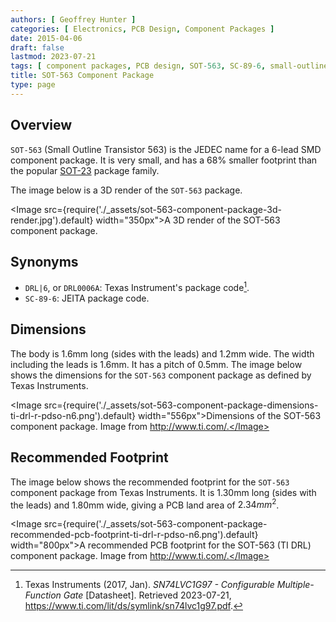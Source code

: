```yaml
---
authors: [ Geoffrey Hunter ]
categories: [ Electronics, PCB Design, Component Packages ]
date: 2015-04-06
draft: false
lastmod: 2023-07-21
tags: [ component packages, PCB design, SOT-563, SC-89-6, small-outline, transistor ]
title: SOT-563 Component Package
type: page
---
```


## Overview

`SOT-563` (Small Outline Transistor 563) is the JEDEC name for a 6-lead SMD component package. It is very small, and has a 68% smaller footprint than the popular [SOT-23](/pcb-design/component-packages/sot-23-component-package/) package family.

The image below is a 3D render of the `SOT-563` package.

<Image src={require('./_assets/sot-563-component-package-3d-render.jpg').default} width="350px">A 3D render of the SOT-563 component package.</Image>

## Synonyms

* `DRL|6`, or `DRL0006A`: Texas Instrument's package code[^ti-sn74lvc1g97-configurable-gate-ds].
* `SC-89-6`: JEITA package code.

## Dimensions

The body is 1.6mm long (sides with the leads) and 1.2mm wide. The width including the leads is 1.6mm. It has a pitch of 0.5mm. The image below shows the dimensions for the `SOT-563` component package as defined by Texas Instruments.

<Image src={require('./_assets/sot-563-component-package-dimensions-ti-drl-r-pdso-n6.png').default} width="556px">Dimensions of the SOT-563 component package. Image from http://www.ti.com/.</Image>

## Recommended Footprint

The image below shows the recommended footprint for the `SOT-563` component package from Texas Instruments. It is 1.30mm long (sides with the leads) and 1.80mm wide, giving a PCB land area of $2.34mm^2$.

<Image src={require('./_assets/sot-563-component-package-recommended-pcb-footprint-ti-drl-r-pdso-n6.png').default} width="800px">A recommended PCB footprint for the SOT-563 (TI DRL) component package. Image from http://www.ti.com/.</Image>

[^ti-sn74lvc1g97-configurable-gate-ds]: Texas Instruments (2017, Jan). _SN74LVC1G97 - Configurable Multiple-Function Gate_ [Datasheet]. Retrieved 2023-07-21, https://www.ti.com/lit/ds/symlink/sn74lvc1g97.pdf.
